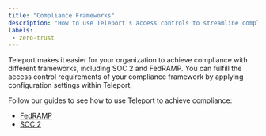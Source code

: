 ```yaml
---
title: "Compliance Frameworks"
description: "How to use Teleport's access controls to streamline compliance without sacrificing productivity."
labels:
 - zero-trust
---
```


Teleport makes it easier for your organization to achieve compliance with
different frameworks, including SOC 2 and FedRAMP. You can fulfill the access
control requirements of your compliance framework by applying configuration
settings within Teleport. 

Follow our guides to see how to use Teleport to achieve compliance:

- [FedRAMP](fedramp.mdx)
- [SOC 2](soc2.mdx)
